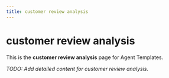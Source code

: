 ```yaml
---
title: customer review analysis
---
```


# customer review analysis

This is the **customer review analysis** page for Agent Templates.

_TODO: Add detailed content for customer review analysis._

